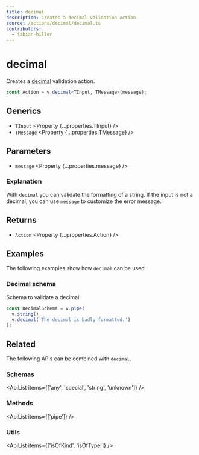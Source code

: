 ```yaml
---
title: decimal
description: Creates a decimal validation action.
source: /actions/decimal/decimal.ts
contributors:
  - fabian-hiller
---
```



# decimal

Creates a [decimal](https://en.wikipedia.org/wiki/Decimal) validation action.

```ts
const Action = v.decimal<TInput, TMessage>(message);
```

## Generics

- `TInput` <Property {...properties.TInput} />
- `TMessage` <Property {...properties.TMessage} />

## Parameters

- `message` <Property {...properties.message} />

### Explanation

With `decimal` you can validate the formatting of a string. If the input is not a decimal, you can use `message` to customize the error message.

## Returns

- `Action` <Property {...properties.Action} />

## Examples

The following examples show how `decimal` can be used.

### Decimal schema

Schema to validate a decimal.

```ts
const DecimalSchema = v.pipe(
  v.string(),
  v.decimal('The decimal is badly formatted.')
);
```

## Related

The following APIs can be combined with `decimal`.

### Schemas

<ApiList items={['any', 'special', 'string', 'unknown']} />

### Methods

<ApiList items={['pipe']} />

### Utils

<ApiList items={['isOfKind', 'isOfType']} />
